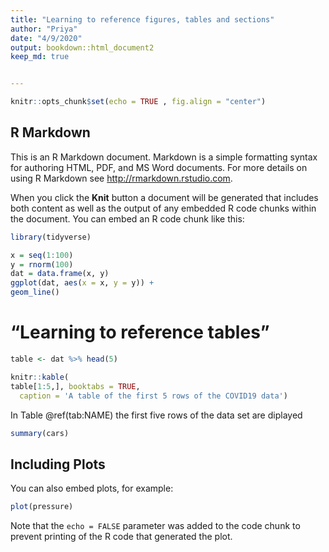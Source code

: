 ```yaml
---
title: "Learning to reference figures, tables and sections"
author: "Priya"
date: "4/9/2020"
output: bookdown::html_document2
keep_md: true


---
```




```r
knitr::opts_chunk$set(echo = TRUE , fig.align = "center")
```

## R Markdown

This is an R Markdown document. Markdown is a simple formatting syntax for authoring HTML, PDF, and MS Word documents. For more details on using R Markdown see <http://rmarkdown.rstudio.com>.

When you click the **Knit** button a document will be generated that includes both content as well as the output of any embedded R code chunks within the document. You can embed an R code chunk like this:

```r
library(tidyverse)
```


```r

x = seq(1:100)
y = rnorm(100)
dat = data.frame(x, y)
ggplot(dat, aes(x = x, y = y)) +
geom_line()

```


# “Learning to reference tables”

```r
table <- dat %>% head(5)

knitr::kable(
table[1:5,], booktabs = TRUE,
  caption = 'A table of the first 5 rows of the COVID19 data')


```
In Table \@ref(tab:NAME) the first five rows of the data set are diplayed



```r
summary(cars)
```

## Including Plots

You can also embed plots, for example:

```r
plot(pressure)
```

Note that the `echo = FALSE` parameter was added to the code chunk to prevent printing of the R code that generated the plot.

